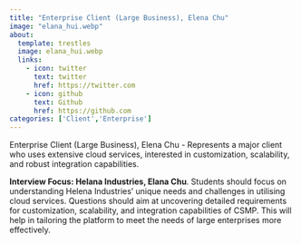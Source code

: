 ```yaml
---
title: "Enterprise Client (Large Business), Elena Chu"
image: "elana_hui.webp"
about:
  template: trestles
  image: elana_hui.webp
  links:
    - icon: twitter
      text: twitter
      href: https://twitter.com
    - icon: github
      text: Github
      href: https://github.com
categories: ['Client','Enterprise']
---
```

Enterprise Client (Large Business), Elena Chu - Represents a major client who uses extensive cloud services, interested in customization, scalability, and robust integration capabilities.

**Interview Focus: Helana Industries, Elana Chu**. Students should focus on understanding Helena Industries' unique needs and challenges in utilising cloud services. Questions should aim at uncovering detailed requirements for customization, scalability, and integration capabilities of CSMP. This will help in tailoring the platform to meet the needs of large enterprises more effectively.

<!--
Paste this script at the bottom of your HTML before the </body> tag.
See more style and config options on our docs
https://github.com/Mintplex-Labs/anything-llm/tree/master/embed/README.md
-->
<script
  data-embed-id="23babe57-ca59-4d0e-8bc9-0206bf0f7b06"
  data-base-api-url="https://chat.serveur.au/api/embed"
  src="https://chat.serveur.au/embed/anythingllm-chat-widget.min.js">
</script>
<!-- AnythingLLM (https://useanything.com) -->
